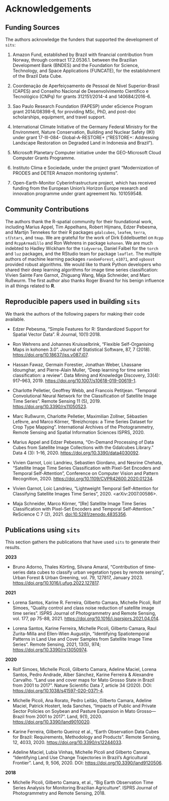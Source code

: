 # Acknowledgements {-}

## Funding Sources {-}

The authors acknowledge the funders that supported the development of `sits`:

1.  Amazon Fund, established by Brazil with financial contribution from Norway, through contract 17.2.0536.1. between the Brazilian Development Bank (BNDES) and the Foundation for Science, Technology, and Space Applications (FUNCATE), for the establishment of the Brazil Data Cube.

2. Coordenação de Aperfeiçoamento de Pessoal de Nível Superior-Brasil (CAPES) and Conselho Nacional de Desenvolvimento Científico e Tecnológico (CNPq) for grants 312151/2014-4 and 140684/2016-6. 

3. Sao Paulo Research Foundation (FAPESP) under eScience Program grant 2014/08398-6, for providing MSc, PhD, and post-doc scholarships, equipment, and travel support.  

4. International Climate Initiative of the Germany Federal Ministry for the Environment, Nature Conservation, Building and Nuclear Safety (IKI) under grant 17-III-084- Global-A-RESTORE+ (“RESTORE+: Addressing Landscape Restoration on Degraded Land in Indonesia and Brazil”). 

5. Microsoft Planetary Computer initiative under the GEO-Microsoft Cloud Computer Grants Programme. 

6. Instituto Clima e Sociedade, under the project grant "Modernization of PRODES and DETER Amazon monitoring systems". 

7.  Open-Earth-Monitor Cyberinfrastructure project, which has received funding from the European Union’s Horizon Europe research and innovation programme under grant agreement No. 101059548.


## Community Contributions {-}

The authors thank the R-spatial community for their foundational work, including Marius Appel, Tim Appelhans, Robert Hijmans, Edzer Pebesma, and	Martijn Tennekes for their R packages `gdalcubes`,  `leafem`, `terra`, `sf`/`stars`, and `tmap`. We are grateful for the work of Dirk Eddelbuettel on `Rcpp` and `RcppArmadillo` and Ron Wehrens in package `kohonen`. We are much indebted to Hadley Wickham for the `tidyverse`, Daniel Falbel for the `torch` and `luz` packages, and the RStudio team for package `leaflet`. The multiple authors of machine learning packages `randomForest`, `e1071`, and `xgboost` provided robust algorithms. We would like to thank Python developers who shared their deep learning algorithms for image time series classification: Vivien Sainte Fare Garnot, Zhiguang Wang, Maja Schneider, and Marc Rußwurm. The first author also thanks Roger Bivand for his benign influence in all things related to **R**.  

## Reproducible papers used in building `sits` {-}

We thank the authors of the following papers for making their code available. 

- Edzer Pebesma, "Simple Features for R: Standardized Support for Spatial Vector Data". R Journal, 10(1):2018.

- Ron Wehrens and Johannes Kruisselbrink, "Flexible Self-Organising Maps in kohonen 3.0". Journal of Statistical Software, 87, 7 (2018). <https://doi.org/10.18637/jss.v087.i07>.

- Hassan Fawaz, Germain Forestier, Jonathan Weber, Lhassane Idoumghar,  and Pierre-Alain Muller, "Deep learning for time series classification: a review". Data Mining and Knowledge Discovery, 33(4): 917--963, 2019. <https://doi.org/10.1007/s10618-019-00619-1>.

- Charlotte Pelletier, Geoffrey Webb, and Francois Petitjean. “Temporal Convolutional Neural Network for the Classification of Satellite Image Time Series”. Remote Sensing 11 (5), 2019. <https://doi.org/10.3390/rs11050523>.

- Marc Rußwurm, Charlotte Pelletier, Maximilian Zollner, Sèbastien Lefèvre, and Marco Körner, "Breizhcrops: a Time Series Dataset for Crop Type Mapping". International Archives of the Photogrammetry, Remote Sensing and Spatial Information Sciences ISPRS, 2020. 

- Marius Appel and Edzer Pebesma, “On-Demand Processing of Data Cubes from Satellite Image Collections with the Gdalcubes Library.” Data 4 (3): 1–16, 2020. <https://doi.org/10.3390/data4030092>.

- Vivien Garnot, Loic Landrieu, Sebastien Giordano, and Nesrine Chehata,  "Satellite Image Time Series Classification with Pixel-Set Encoders and Temporal Self-Attention", Conference on Computer Vision and Pattern Recognition, 2020. <https://doi.org/10.1109/CVPR42600.2020.01234>.

- Vivien Garnot, Loic Landrieu, "Lightweight Temporal Self-Attention  for Classifying Satellite Images Time Series", 2020. <arXiv:2007.00586>.

- Maja Schneider, Marco Körner, "[Re] Satellite Image Time Series Classification with Pixel-Set Encoders and Temporal Self-Attention." ReScience C 7 (2), 2021. <doi:10.5281/zenodo.4835356>.


## Publications using `sits` {-}

This section gathers the publications that have used `sits` to generate their results.

**2023**

- Bruno Adorno, Thales Körting, Silvana Amaral, "Contribution of time-series data cubes to classify urban vegetation types by remote sensing", Urban Forest & Urban Greening, vol. 79, 127817, January 2023. <https://doi.org/10.1016/j.ufug.2022.127817>.

**2021**

- Lorena Santos, Karine R. Ferreira, Gilberto Camara, Michelle Picoli, Rolf Simoes, “Quality control and class noise reduction of satellite image time series”. ISPRS Journal of Photogrammetry and Remote Sensing, vol. 177, pp 75-88, 2021. <https://doi.org/10.1016/j.isprsjprs.2021.04.014>.

- Lorena Santos, Karine Ferreira, Michelle Picoli, Gilberto Camara, Raul Zurita-Milla and Ellen-Wien Augustijn, “Identifying Spatiotemporal Patterns in Land Use and Cover Samples from Satellite Image Time Series”. Remote Sensing, 2021, 13(5), 974; <https://doi.org/10.3390/rs13050974>. 


**2020**

- Rolf Simoes, Michelle Picoli, Gilberto Camara, Adeline Maciel, Lorena Santos, Pedro Andrade, Alber Sánchez, Karine Ferreira & Alexandre Carvalho. “Land use and cover maps for Mato Grosso State in Brazil from 2001 to 2017”. Nature Scientific Data 7, article 34 (2020). DOI: <https://doi.org/10.1038/s41597-020-0371-4>.

- Michelle Picoli, Ana Rorato, Pedro Leitão, Gilberto Camara, Adeline Maciel, Patrick Hostert, Ieda Sanches, “Impacts of Public and Private Sector Policies on Soybean and Pasture Expansion in Mato Grosso—Brazil from 2001 to 2017”. Land, 9(1), 2020. <https://doi.org/10.3390/land9010020>. 

- Karine Ferreira, Gilberto Queiroz et al., “Earth Observation Data Cubes for Brazil: Requirements, Methodology and Products”. Remote Sensing, 12, 4033, 2020. <https://doi.org/10.3390/rs12244033>.

- Adeline Maciel, Lubia Vinhas, Michelle Picoli and Gilberto Camara, “Identifying Land Use Change Trajectories in Brazil’s Agricultural Frontier”. Land, 9, 506, 2020. DOI: <https://doi.org/10.3390/land9120506>.

**2018**

- Michelle Picoli, Gilberto Camara, et al.,  “Big Earth Observation Time Series Analysis for Monitoring Brazilian Agriculture”. ISPRS Journal of Photogrammetry and Remote Sensing, 2018.
